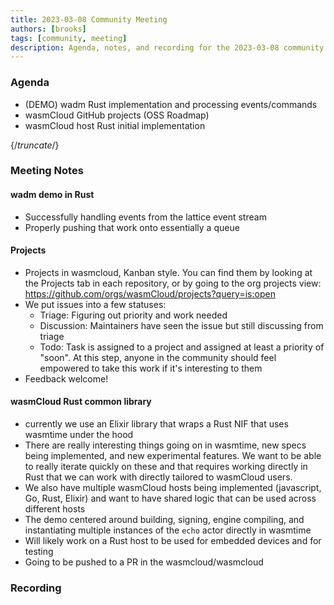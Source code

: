 ```yaml
---
title: 2023-03-08 Community Meeting
authors: [brooks]
tags: [community, meeting]
description: Agenda, notes, and recording for the 2023-03-08 community meeting
---
```



### Agenda

- (DEMO) wadm Rust implementation and processing events/commands
- wasmCloud GitHub projects (OSS Roadmap)
- wasmCloud host Rust initial implementation

{/*truncate*/}

### Meeting Notes

#### wadm demo in Rust

- Successfully handling events from the lattice event stream
- Properly pushing that work onto essentially a queue

#### Projects

- Projects in wasmcloud, Kanban style. You can find them by looking at the Projects tab in each repository, or by going to the org projects view: <https://github.com/orgs/wasmCloud/projects?query=is:open>
- We put issues into a few statuses:
 	- Triage: Figuring out priority and work needed
 	- Discussion: Maintainers have seen the issue but still discussing from triage
 	- Todo: Task is assigned to a project and assigned at least a priority of "soon". At this step, anyone in the community should feel empowered to take this work if it's interesting to them
- Feedback welcome!

#### wasmCloud Rust common library

- currently we use an Elixir library that wraps a Rust NIF that uses wasmtime under the hood
- There are really interesting things going on in wasmtime, new specs being implemented, and new experimental features. We want to be able to really iterate quickly on these and that requires working directly in Rust that we can work with directly tailored to wasmCloud users.
- We also have multiple wasmCloud hosts being implemented (javascript, Go, Rust, Elixir) and want to have shared logic that can be used across different hosts
- The demo centered around building, signing, engine compiling, and instantiating multiple instances of the `echo` actor directly in wasmtime
- Will likely work on a Rust host to be used for embedded devices and for testing
- Going to be pushed to a PR in the wasmcloud/wasmcloud

### Recording

<ReactPlayer url='https://youtu.be/SWD4B7f6veo' controls />
